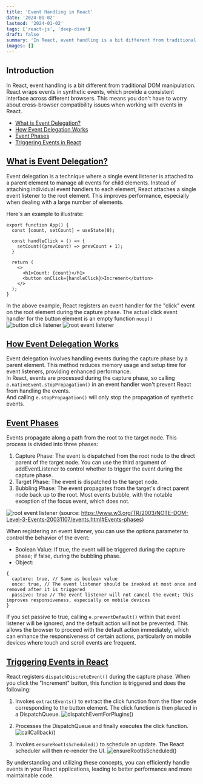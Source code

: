 ```yaml
---
title: 'Event Handling in React'
date: '2024-01-02'
lastmod: '2024-01-02'
tags: ['react-js', 'deep-dive']
draft: false
summary: 'In React, event handling is a bit different from traditional DOM manipulation. React wraps events in synthetic events, which provide a consistent interface across different browsers.'
images: []
---
```


## Introduction
In React, event handling is a bit different from traditional DOM manipulation. React wraps events in synthetic events, which provide a consistent interface across different browsers. This means you don't have to worry about cross-browser compatibility issues when working with events in React.

- [What is Event Delegation?](#event-delegation)
- [How Event Delegation Works](#how-event-delegation-works)
- [Event Phases](#event-phases)
- [Triggering Events in React](#triggering-events-in-react)


## [What is Event Delegation?](#event-delegation)
Event delegation is a technique where a single event listener is attached to a parent element to manage all events for child elements. Instead of attaching individual event handlers to each element, React attaches a single event listener to the root element. This improves performance, especially when dealing with a large number of elements.

Here's an example to illustrate:
```
export function App() {
  const [count, setCount] = useState(0);

  const handleClick = () => {
    setCount((prevCount) => prevCount + 1);
  }

  return (
    <>
      <h1>Count: {count}</h1>
      <button onClick={handleClick}>Increment</button>
    </>
  );
}
```

In the above example, React registers an event handler for the "click" event on the root element during the capture phase. The actual click event handler for the button element is an empty function `noop()`
![button click listener](/static/images/posts/event-handling-in-react/button-click-listener.png)
![root event listener](/static/images/posts/event-handling-in-react/root-event-listener.png)


## [How Event Delegation Works](#how-event-delegation-works)
Event delegation involves handling events during the capture phase by a parent element. This method reduces memory usage and setup time for event listeners, providing enhanced performance.\
In React, events are processed during the capture phase, so calling `e.nativeEvent.stopPropagation()` in an event handler won't prevent React from handling the events.\
And calling `e.stopPropagation()` will only stop the propagation of synthetic events.



## [Event Phases](#event-phases)
Events propagate along a path from the root to the target node. This process is divided into three phases:

1. Capture Phase: The event is dispatched from the root node to the direct parent of the target node. You can use the third argument of addEventListener to control whether to trigger the event during the capture phase.
2. Target Phase: The event is dispatched to the target node.
3. Bubbling Phase: The event propagates from the target's direct parent node back up to the root. Most events bubble, with the notable exception of the focus event, which does not.

![root event listener](/static/images/posts/event-handling-in-react/event-bubble-capture.png)
(source: https://www.w3.org/TR/2003/NOTE-DOM-Level-3-Events-20031107/events.html#Events-phases)


When registering an event listener, you can use the options parameter to control the behavior of the event:

- Boolean Value: If true, the event will be triggered during the capture phase; if false, during the bubbling phase.
 - Object:
```
{
  capture: true, // Same as boolean value
  once: true, // The event listener should be invoked at most once and removed after it is triggered
  passive: true // The event listener will not cancel the event; this improves responsiveness, especially on mobile devices
}
```
If you set passive to true, calling `e.preventDefault()` within that event listener will be ignored, and the default action will not be prevented. This allows the browser to proceed with the default action immediately, which can enhance the responsiveness of certain actions, particularly on mobile devices where touch and scroll events are frequent.



## [Triggering Events in React](#triggering-events-in-react)
React registers `dispatchDiscreteEvent()` during the capture phase. When you click the "Increment" button, this function is triggered and does the following:


1. Invokes `extractEvents()` to extract the click function from the fiber node corresponding to the button element. The click function is then placed in a DispatchQueue.
![dispatchEventForPlugins()](/static/images/posts/event-handling-in-react/dispatch-event-for-plugins.png)

2. Processes the DispatchQueue and finally executes the click function.
![callCallback()](/static/images/posts/event-handling-in-react/call-callback.png)

3. Invokes `ensureRootIsScheduled()` to schedule an update. The React scheduler will then re-render the UI.
![ensureRootIsScheduled()](/static/images/posts/event-handling-in-react/ensure-root-is-scheduled.png)

By understanding and utilizing these concepts, you can efficiently handle events in your React applications, leading to better performance and more maintainable code.
